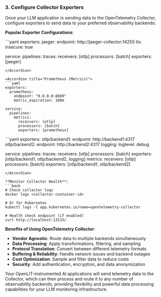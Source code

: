 ### 3. Configure Collector Exporters

Once your LLM application is sending data to the OpenTelemetry Collector, configure exporters to send data to your preferred observability backends:

**Popular Exporter Configurations**:

<Accordion title="Jaeger (Traces)">
```yaml
exporters:
  jaeger:
    endpoint: http://jaeger-collector:14250
    tls:
      insecure: true

service:
  pipelines:
    traces:
      receivers: [otlp]
      processors: [batch]
      exporters: [jaeger]
```
</Accordion>

<Accordion title="Prometheus (Metrics)">
```yaml
exporters:
  prometheus:
    endpoint: "0.0.0.0:8889"
    metric_expiration: 180m

service:
  pipelines:
    metrics:
      receivers: [otlp]
      processors: [batch]
      exporters: [prometheus]
```
</Accordion>

<Accordion title="Multiple Backends">
```yaml
exporters:
  otlp/backend1:
    endpoint: http://backend1:4317
  otlp/backend2:
    endpoint: http://backend2:4317
  logging:
    loglevel: debug

service:
  pipelines:
    traces:
      receivers: [otlp]
      processors: [batch]
      exporters: [otlp/backend1, otlp/backend2, logging]
    metrics:
      receivers: [otlp]
      processors: [batch]
      exporters: [otlp/backend1, otlp/backend2]
```
</Accordion>

**Monitor Collector Health**:
```bash
# Check collector logs
docker logs <collector-container-id>

# Or for Kubernetes
kubectl logs -l app.kubernetes.io/name=opentelemetry-collector

# Health check endpoint (if enabled)
curl http://localhost:13133/
```

**Benefits of Using OpenTelemetry Collector**:
- **Vendor Agnostic**: Route data to multiple backends simultaneously
- **Data Processing**: Apply transformations, filtering, and sampling
- **Protocol Translation**: Convert between different telemetry formats
- **Buffering & Reliability**: Handle network issues and backend outages
- **Cost Optimization**: Sample and filter data to reduce costs
- **Security**: Add authentication, encryption, and data anonymization

Your OpenLIT-instrumented AI applications will send telemetry data to the Collector, which can then process and route it to any number of observability backends, providing flexibility and powerful data processing capabilities for your LLM monitoring infrastructure.
